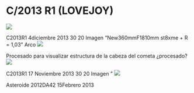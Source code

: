 # C/2013 R1 (LOVEJOY)
<img src="https://astroccd.files.wordpress.com/2012/12/2013r1_20131204_i88.jpg" />

C2013R1 4diciembre 2013 30 20 Imagen “New360mmF1810mm st8xme + R = 1,03” Arco
<img src="https://astroccd.files.wordpress.com/2012/12/procesado.jpg" />

Procesado para visualizar estructura de la cabeza del cometa ¿procesado?
<img src="https://astroccd.files.wordpress.com/2012/12/2013r1_20131117_i88_.jpg" />

C2013R1 17 Noviembre 2013 30 20 Imagen ”
<img src="https://astroccd.files.wordpress.com/2012/12/15-febrero-2013-201da12-20-10-5-2-1.jpg" />

Asteroide 2012DA42 15Febrero 2013